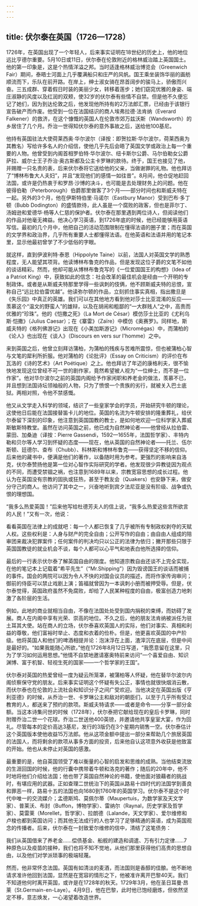 ```yaml
---
---
---
```

title: 伏尔泰在英国（1726—1728）
---




1726年，在英国出现了一个年轻人，后来事实证明在18世纪的历史上，他的地位远比亨德尔重要。5月10日或11日，伏尔泰在伦敦附近的格林威治踏上英国国土。他的第一印象是，这是个热情洋溢之邦。当时适逢格林威治博览会（Greenwich Fair）期间，泰晤士河面上几乎覆满船只和庄严的风帆。国王乘坐装饰华丽的画舫顺流而下，乐队在前开路。在岸上，绅士淑女骑在昂首阔步的骏马上，骄傲而兴奋。三五成群、穿着假日时装的美丽少女，转移着莲步；她们窈窕优雅的身姿、端庄淑静的风度以及红润的双颊，使32岁的伏尔泰有些情不自禁。但是他不久便忘记了她们，因为到达伦敦之后，他发现他所持有的2万法郎汇票，已经由于该银行宣告破产而作废。他受到一位在法国结识的商人埃弗拉德·法肯纳（Everard Falkener）的救济，在这个慷慨的英国人在伦敦市郊万兹沃斯（Wandsworth）的乡居住了几个月。乔治一世得知伏尔泰的意外事故之后，送给他100基尼。

他持有英国驻法大使荷莱西奥·华尔波尔（译按：即贺拉斯·华尔波尔，荷莱西奥为其教名）写给许多名人的介绍信，使他几乎先后会晤了英国文学或政治上每一个重要的人物。他曾受到内阁首相罗伯特·华尔波尔、纽卡斯尔公爵、马尔伯勒女公爵萨拉、威尔士王子乔治·奥古斯都及公主卡罗琳的款待。终于，国王也接见了他，并赐赠一只名贵的表，后来伏尔泰将它送给他的父亲，当做谢罪的礼物。他也拜访了“博林布鲁大人夫妇”，并且“发现他们的感情一如往昔”。8月间，他仓促地赶回法国，或许是仍热衷于和罗昂·沙博的决斗，也可能是去处理财务上的问题。他在彼得伯勒（Peterborough）伯爵那里做客了3个月——部分时间也和斯威夫特在一起。另外的3个月，他在伊斯特伯里·马诺尔（Eastbury Manor）受到巴布·多丁顿（Bubb Dodington）的盛情款待，此人虽是一个腐败的政客，但也是菲尔丁、汤姆逊和爱德华·杨等人仁慈的保护者。伏尔泰在那里遇到两位诗人，但阅读他们的作品对他毫无裨益。他决心学习英语，到1726年底的时候，他已经能够用英语写信。最初的几个月中，他把自己的活动范围限制在懂得法语的圈子里；而在英国的文学界和政治界，几乎所有重要人士都懂得法语。在他英语和法语并用的笔记本里，显示他最初曾学了不少低俗的字眼。

就这样，直到伊波利特·泰恩（Hippolyte Taine）以前，法国人对英国文学的熟悉程度，无人能望其项背。他读博林布鲁克的作品，但是发现这位子爵的文笔不如他的谈话精彩。然而，他却可能从博林布鲁克写的《一位爱国国王的构想》（Idea of a Patriot King）中，获致如此的信念：社会改革的最佳机会是经由一个开明的专制政体。或者是从斯威夫特那里学得一些讽刺的伎俩，他不顾斯威夫特的忌恨，宣称自己“远比拉伯雷优越”。他读弥尔顿的作品，立刻抓住事实真相，指出撒旦是《失乐园》中真正的英雄。我们可以在其他地方看到他对莎士比亚混淆的反应——羡慕这个“温文的野蛮人”的雄辩，以及在胡闹和粗鄙的“一大群贱人”之中，高贵而优雅的“珍珠”。他的《恺撒之死》（La Mort de César）模仿莎士比亚的《尤利乌斯·恺撒》（Julius Caesar）；在《寨雷》（Zaïre）中模仿《奥赛罗》。同样地，斯威夫特的《格列佛游记》出现在《小美加斯游记》（Micromégas）中，而蒲柏的《论人》也出现在《谈人》（Discours en vers sur I'homme）之中。

来到英国之后，他曾立刻拜访蒲柏，为蒲柏的残疾与苦难所震惊，但也被蒲柏心智与文笔的犀利所折服。他对蒲柏的《论批评》（Essay on Criticism）的评价在布瓦洛的《诗的艺术》（Art Poétique）之上。他也拜访了年迈的康格利夫，很不愉快地发现这位曾经不可一世的剧作家，竟然希望被人视为“一位绅士，而不是一位作家”。他对华尔波尔之前的英国内阁给予作家闲职和养老金的做法，羡慕不已，并且想到法国诗坛领袖般的人物，只为了愤恨一个贵族的劣行，就被关入巴士底狱。两相对照，令他不禁感慨。

他又从文学走入科学的领域，结识了一些皇家学会的学员，开始研究牛顿的理论，这使他日后能在法国接替笛卡儿的地位。英国的名流为牛顿安排的隆重葬礼，给伏尔泰留下深刻的印象，他注意到英国国教的教士，是如何地欢迎一位科学家入葬威斯敏斯特教堂。虽然在访问英国之前，他已成为自然神论者——他曾经从拉伯雷、蒙田、加桑迪（译按：Pierre Gassendi，1592—1655年，法国哲学家）、丰特内勒和贝尔等人学习到怀疑的态度——现在，他从英国的自然神论者——托兰、伍尔斯顿、廷德尔、查布（Chubb）、科林斯和博林布鲁克——获得坚定不移的信仰。后来他的藏书中，便满是他们的著作，以备随时用为参考。更强烈的影响来自洛克，伏尔泰赞扬他是第一位对心智作实际研究的学者。他发现很少异教徒因为观点的不同，而遭受禁锢之祸，也注意到1689年以来，宗教宽容思想的成长过程。他认为在英国没有宗教的固执或狂热，甚至于教友会（Quakers）也安静下来，做安分守己的商人。他访问了其中之一，兴奋地听到宾夕法尼亚是没有阶级、战争或仇恨的理想国。

“我多么热爱英国！”后来他写给杜德芳夫人的信上说，“我多么热爱这些言所欲言的人民！”又有一次，他说：

看看英国在法律上的成就吧：每一个人都已恢复了几乎被所有专制政权剥夺的天赋人权。这些权利是：人身与财产的完全自由；公开写作的自由；由自由人组成的陪审团来裁决犯罪案件；任何案件的判决均只以公正的法律为依归；撇开那些只限于英国国教徒的就业机会不谈，每个人都可以心平气和地表白他所选择的信仰。



最后的一行表示伏尔泰了解英国自由的限度。他知道宗教自由还谈不上完全实现，在他的笔记本上记载着“希平先生”（“Mr.Shipping”）因为毁谤国王的谈话而被捕的事件。国会的两院可以因为令人不快的对国会议员的描述，而将作家传询审问；御前的侍臣可以禁止戏剧上演；笛福就曾因为一本讽刺小册而被押受辱。但是，伏尔泰觉得，英国政府虽然不免腐败，却给了人民某种程度的自由，极富创造力地刺激了各阶层的生活。

例如，此地的商业就相当自由，不像在法国处处受到国内捐税的束缚，而妨碍了发展。商人在内阁中享有光荣、崇高的地位。不久之后，他的朋友法肯纳被派任为驻土耳其大使。站在商人的立场，伏尔泰喜欢英国人的实际，他们对事实、真相和利益的尊敬，他们富裕时举止、态度和衣着的俭朴。但是，他更喜欢英国的中产阶级。他将英国人和他们的啤酒相提并论：泡沫浮在上面，渣滓沉在底层，但是中间是最好的。“如果我能随心所欲，”他在1726年8月12日写道，“我愿意留在这里，只为了学习如何运用思想。”他情不自禁地邀请塞奥特前来访问“一个喜爱自由、知识渊博、富于机智、轻视生死的国家——一个哲学家的王国”。

伏尔泰对英国的热爱曾经一度为疑云所笼罩，被蒲柏等人怀疑，他在替华尔波尔内阁侦察保守党的朋友。后来事实证明这个怀疑有失公正，事情也就很快烟消云散，而伏尔泰也在伦敦的上流社会和知识分子之间广受欢迎。当他决定在英国出版《亨利亚德》的时候，从乔治一世、卡罗琳公主和敌对的朝臣们，以至于几乎所有受过教育的人，都送来了预约的款项。斯威夫特请求——或者是命令——分享一部分金额。当这本诗集问世的时候（1728年），伏尔泰把它献给现在的皇后卡罗琳，同时附赠乔治二世一个花球。乔治二世送他400英镑，并邀请他共享皇室大宴，作为回礼。尽管每本的定价高达3基尼，发行的3版仍在3个星期内销售一空。伏尔泰估计这个英国版本使他收益15万法郎。他从这项金额中提出一部分来帮助几个旅居英国的法国人，而将剩余的款项从事多方面的投资，后来他自认这项意外收获是他致富的开始。他也从未停止对英国的感激。

最重要的是，他自英国领受了难以衡量的心智的启发和思维的成熟。当他结束流放的生涯回国的时候，他的行囊中携带着牛顿和洛克的著作；随后的20年中，他不时地将他们介绍给法国；他也带了英国自然神论的书籍，使他面对狼藉者的挑战时，有堪应用的武器。正如查理二世统治下的英国从路易十四时代的法国学到善良和罪恶一样，路易十五的法国也向1680到1760年的英国学习。伏尔泰不是这个时代中唯一的交流媒介；孟德斯鸠、莫佩尔蒂（Maupertuis，为数学家及天文学家）、普莱沃、布封（Buffon，博物学家）、雷纳尔（Raynal，历史学家及哲学家）、莫雷莱（Morellet，哲学家）、拉朗德（Lalande，天文学家）、爱尔维修和卢梭也都到英国访问；而其他无法成行的人也学习了足够精通的英语，成为英国观念的传播者。后来，伏尔泰在一封致爱尔维修的信中，清结了这笔债务：

我们从英国借来了养老金……偿债基金、船舰的建造和调遣、万有引力定律……7种原色以及疫苗的接种，我们也将不知不觉地，从他们那里获得他们高贵的思想自由，以及他们对学派琐事的极端轻蔑。



然而，他非常怀念法国。英国有如清淡的麦酒，而法国则是香醇的佳酿。他不断地请求准许他回到法国，显然是在宽容的情形之下，他被准许离开巴黎40天。我们不知道他何时离开英国，或许是在1728年的秋天。1729年3月，他在圣日耳曼·昂莱（St.Germain-en-Laye）。4月9日，他在巴黎，此时他已饱经磨炼，但依然坚定不移，意志焕发，一心渴望着改造世界。
